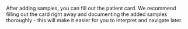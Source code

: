 After adding samples, you can fill out the patient card. We recommend filling out the card right away
and documenting the added samples thoroughly - this will make it easier for you to interpret and navigate later.